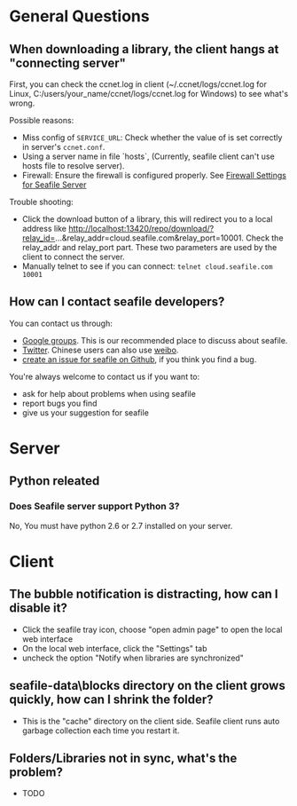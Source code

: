 = General Questions =

== When downloading a library, the client hangs at "connecting server" ==

First, you can check the ccnet.log in client (~/.ccnet/logs/ccnet.log for Linux, C:/users/your_name/ccnet/logs/ccnet.log for Windows) to see what's wrong.

Possible reasons:

* Miss config of  <code>SERVICE_URL</code>: Check whether the value of is set correctly in server's <code>ccnet.conf</code>.
* Using a server name in file `hosts`, (Currently, seafile client can't use hosts file to resolve server).
* Firewall: Ensure the firewall is configured properly. See [[Firewall Settings for Seafile Server ]]

Trouble shooting:

* Click the  download button of a library, this will redirect you to a local address like http://localhost:13420/repo/download/?relay_id=...&relay_addr=cloud.seafile.com&relay_port=10001. Check the relay_addr and relay_port part. These two parameters are used by the client to connect the server.
* Manually telnet to see if you can connect: <code>telnet cloud.seafile.com 10001</code> 

== How can I contact seafile developers? ==

You can contact us through:
* [https://groups.google.com/forum/?fromgroups=#!forum/seafile Google groups]. This is our recommended place to discuss about seafile.
* [https://twitter.com/seafile Twitter]. Chinese users can also use [http://weibo.com/seafile weibo].
* [https://github.com/haiwen/seafile/issues create an issue for seafile on Github], if you think you find a bug.

You're always welcome to contact us if you want to:

* ask for help about problems when using seafile
* report bugs you find
* give us your suggestion for seafile

= Server = 

== Python releated ==

=== Does Seafile server support Python 3? ===

No, You must have python 2.6 or 2.7 installed on your server.

= Client =

== The bubble notification is distracting, how can I disable it? ==

* Click the seafile tray icon, choose "open admin page" to open the local web interface
* On the local web interface, click the "Settings" tab
* uncheck the option "Notify when libraries are synchronized"

== seafile-data\blocks directory on the client grows quickly, how can I shrink the folder? ==

* This is the "cache" directory on the client side. Seafile client runs auto garbage collection each time you restart it.

== Folders/Libraries not in sync, what's the problem? ==

* TODO

